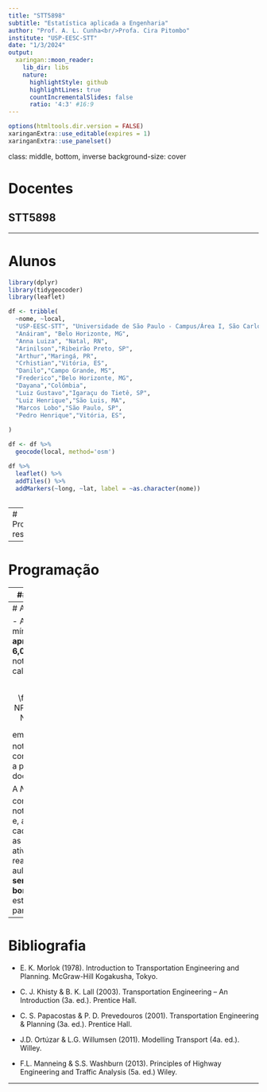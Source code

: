 ```yaml
---
title: "STT5898"
subtitle: "Estatística aplicada a Engenharia"
author: "Prof. A. L. Cunha<br/>Profa. Cira Pitombo"
institute: "USP-EESC-STT"
date: "1/3/2024"
output:
  xaringan::moon_reader:
    lib_dir: libs
    nature:
      highlightStyle: github
      highlightLines: true
      countIncrementalSlides: false
      ratio: '4:3' #16:9
---
```



```r
options(htmltools.dir.version = FALSE)
xaringanExtra::use_editable(expires = 1)
xaringanExtra::use_panelset()

```

class: middle, bottom, inverse
background-size: cover


# Docentes 
## STT5898


---

# Alunos

```r
library(dplyr)
library(tidygeocoder)
library(leaflet)

df <- tribble(
  ~nome, ~local,
  "USP-EESC-STT", "Universidade de São Paulo - Campus/Área I, São Carlos, SP",
  "Anáiram", "Belo Horizonte, MG",
  "Anna Luiza", "Natal, RN",
  "Arinilson","Ribeirão Preto, SP",
  "Arthur","Maringá, PR",
  "Crhistian","Vitória, ES",
  "Danilo","Campo Grande, MS",
  "Frederico","Belo Horizonte, MG",
  "Dayana","Colômbia",
  "Luiz Gustavo","Igaraçu do Tietê, SP",
  "Luiz Henrique","São Luis, MA",
  "Marcos Lobo","São Paulo, SP",
  "Pedro Henrique","Vitória, ES",
  
)

df <- df %>% 
  geocode(local, method='osm')

df %>% 
  leaflet() %>%
  addTiles() %>% 
  addMarkers(~long, ~lat, label = ~as.character(nome))
  

```



---
# Programa resumido


---

# Programação



---
## Avaliação

- Duas provas, nos dias **27/maio** e **29/julho**. 

- A matéria da Prova 1 compreenderá os tópicos da Parte I; 

- A matéria da Prova 2, da Parte II.

- Lista de exercícios para cada tópico abordado no curso. 

- A entrega destas listas de exercícios **é obrigatória**. 

- Os alunos que não entregarem todas as listas de exercícios serão considerados **reprovados** no disciplina. 


---
# Aprovação

- A nota mínima para **aprovação é 6,0**, sendo a nota final calculada por:

$$NF = \frac{NP_1 + NP_2 + NP_3 + NP_4}{4}$$

em que $NP_i$ é a nota parcial correspondente a parte de cada docente.

A $NP_i$ é composta pela nota da prova e, a critério de cada docente, as listas e atividades realizadas em aula **podem servir de bonificação** a esta nota parcial.



---
# Bibliografia

- E. K. Morlok (1978). Introduction to Transportation Engineering and Planning. McGraw-Hill Kogakusha, Tokyo. 

- C. J. Khisty & B. K. Lall (2003). Transportation Engineering – An Introduction (3a. ed.). Prentice Hall.

- C. S. Papacostas & P. D. Prevedouros (2001). Transportation Engineering & Planning (3a. ed.). Prentice Hall.

- J.D. Ortúzar & L.G. Willumsen (2011). Modelling Transport (4a. ed.). Willey.

- F.L. Manneing & S.S. Washburn (2013). Principles of Highway Engineering and Traffic Analysis (5a. ed.) Wiley.

 
---


